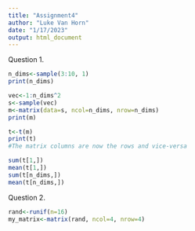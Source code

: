 ```yaml
---
title: "Assignment4"
author: "Luke Van Horn"
date: "1/17/2023"
output: html_document
---
```

Question 1.
```r
n_dims<-sample(3:10, 1)
print(n_dims)  

vec<-1:n_dims^2  
s<-sample(vec)
m<-matrix(data=s, ncol=n_dims, nrow=n_dims)
print(m)

t<-t(m)
print(t)
#The matrix columns are now the rows and vice-versa

sum(t[1,])
mean(t[1,])
sum(t[n_dims,])
mean(t[n_dims,])

```
Question 2.
```r
rand<-runif(n=16)
my_matrix<-matrix(rand, ncol=4, nrow=4)



```



